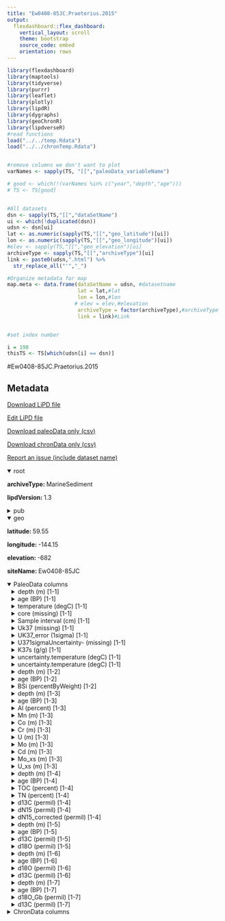 ```yaml
---
title: "Ew0408-85JC.Praetorius.2015"
output: 
  flexdashboard::flex_dashboard:
    vertical_layout: scroll
    theme: bootstrap
    source_code: embed
    orientation: rows
---
```


```r
library(flexdashboard)
library(maptools)
library(tidyverse)
library(purrr)
library(leaflet)
library(plotly)
library(lipdR)
library(dygraphs)
library(geoChronR)
library(lipdverseR)
#read functions
load("../../temp.Rdata")
load("../../chronTemp.Rdata")


#remove columns we don't want to plot
varNames <- sapply(TS, "[[","paleoData_variableName")

# good <- which(!(varNames %in% c("year","depth","age")))
# TS <- TS[good]


#All datasets
dsn <- sapply(TS,"[[","dataSetName")
ui <- which(!duplicated(dsn))
udsn <- dsn[ui]
lat <- as.numeric(sapply(TS,"[[","geo_latitude")[ui])
lon <- as.numeric(sapply(TS,"[[","geo_longitude")[ui])
#elev <- sapply(TS,"[[","geo_elevation")[ui]
archiveType <- sapply(TS,"[[","archiveType")[ui]
link <- paste0(udsn,".html") %>% 
  str_replace_all("'","_")

#Organize metadata for map
map.meta <- data.frame(dataSetName = udsn, #datasetname
                       lat = lat,#lat
                       lon = lon,#lon
                      # elev = elev,#elevation
                       archiveType = factor(archiveType),#archiveType
                       link = link)#Link


#set index number

i = 198
thisTS <- TS[which(udsn[i] == dsn)]
```
#Ew0408-85JC.Praetorius.2015

Metadata {.sidebar}
-------------------------------------
[Download LiPD file](Ew0408-85JC.Praetorius.2015.lpd)
            

[Edit LiPD file](http://lipd.net/playground?source=http://lipdverse.org/globalHolocene/0_25_5/Ew0408-85JC.Praetorius.2015.lpd)
            

[Download paleoData only (csv)](Ew0408-85JC.Praetorius.2015.csv)
            

[Download chronData only (csv)](Ew0408-85JC.Praetorius.2015-chron.csv)
            

[Report an issue (include dataset name)](https://github.com/nickmckay/LiPDverse/issues)

<details open style="margin-left: 0px">
<summary>root</summary>
<p style="margin-left: 0px"><strong>archiveType: </strong>MarineSediment
<p style="margin-left: 0px"><strong>lipdVersion: </strong>1.3
</details>
<details>
<summary>pub</summary>
<details style="margin-left: 10px">
<summary>pub1</summary>
<p style="margin-left: 10px"><strong>author: </strong>list(list(name = "Praetorius, S. K."), list(name = "Mix, A. C."), list(name = "Walczak, M. H."), list(name = "Wolhowe, M. D."), list(name = "Addison, J. A."), list(name = "Prahl, F. G."))
<p style="margin-left: 10px"><strong>journal: </strong>Nature
<p style="margin-left: 10px"><strong>volume: </strong>527
<p style="margin-left: 10px"><strong>pages: </strong>362-366
<p style="margin-left: 10px"><strong>title: </strong>North Pacific deglacial hypoxic events linked to abrupt ocean warming
</details>
<details style="margin-left: 10px">
<summary>pub2</summary>
<p style="margin-left: 10px"><strong>author: </strong>list(list(name = NA))
</details>
</details>
<details open style="margin-left: 0px">
<summary>geo</summary>
<p style="margin-left: 0px"><strong>latitude: </strong>59.55
<p style="margin-left: 0px"><strong>longitude: </strong>-144.15
<p style="margin-left: 0px"><strong>elevation: </strong>-682
<p style="margin-left: 0px"><strong>siteName: </strong>Ew0408-85JC
</details>
<details open>
<summary>PaleoData columns</summary>
<details style="margin-left: 10px">
<summary>depth (m) [1-1]</summary>
<p style="margin-left: 10px"><strong>TSid: </strong>WEB205e60ed
<p style="margin-left: 10px"><strong>variableName: </strong>depth
<p style="margin-left: 10px"><strong>units: </strong>m
</details>
<details style="margin-left: 10px">
<summary>age (BP) [1-1]</summary>
<p style="margin-left: 10px"><strong>TSid: </strong>WEBd5ae5e07
<p style="margin-left: 10px"><strong>variableName: </strong>age
<p style="margin-left: 10px"><strong>units: </strong>BP
</details>
<details style="margin-left: 10px">
<summary>temperature (degC) [1-1]</summary>
<p style="margin-left: 10px"><strong>TSid: </strong>WEB7f30ec1a
<p style="margin-left: 10px"><strong>variableName: </strong>temperature
<p style="margin-left: 10px"><strong>units: </strong>degC
<p style="margin-left: 10px"><strong>useInGlobalTemperatureAnalysis: </strong>TRUE
<details>
<summary>interpretation</summary>
<details style="margin-left: 20px">
<summary>1</summary>
<p style="margin-left: 20px"><strong>direction: </strong>positive
<p style="margin-left: 20px"><strong>scope: </strong>climate
<p style="margin-left: 20px"><strong>variable: </strong>T
<p style="margin-left: 20px"><strong>variableDetail: </strong>sea@surface
<p style="margin-left: 20px"><strong>variableDetailOriginal: </strong>SST
</details>
</details>
</details>
<details style="margin-left: 10px">
<summary>core (missing) [1-1]</summary>
<p style="margin-left: 10px"><strong>TSid: </strong>WEB2909d5c0
<p style="margin-left: 10px"><strong>variableName: </strong>core
<p style="margin-left: 10px"><strong>units: </strong>missing
<p style="margin-left: 10px"><strong>useInGlobalTemperatureAnalysis: </strong>FALSE
</details>
<details style="margin-left: 10px">
<summary>Sample interval (cm) [1-1]</summary>
<p style="margin-left: 10px"><strong>TSid: </strong>WEBc95efe9f
<p style="margin-left: 10px"><strong>variableName: </strong>Sample interval
<p style="margin-left: 10px"><strong>units: </strong>cm
<p style="margin-left: 10px"><strong>useInGlobalTemperatureAnalysis: </strong>FALSE
</details>
<details style="margin-left: 10px">
<summary>Uk37 (missing) [1-1]</summary>
<p style="margin-left: 10px"><strong>TSid: </strong>WEBe3f532bd
<p style="margin-left: 10px"><strong>variableName: </strong>Uk37
<p style="margin-left: 10px"><strong>units: </strong>missing
<p style="margin-left: 10px"><strong>useInGlobalTemperatureAnalysis: </strong>FALSE
</details>
<details style="margin-left: 10px">
<summary>UK37_error (1sigma) [1-1]</summary>
<p style="margin-left: 10px"><strong>TSid: </strong>WEB1bab37e5
<p style="margin-left: 10px"><strong>variableName: </strong>UK37_error
<p style="margin-left: 10px"><strong>units: </strong>1sigma
<p style="margin-left: 10px"><strong>useInGlobalTemperatureAnalysis: </strong>FALSE
</details>
<details style="margin-left: 10px">
<summary>U371sigmaUncertainty- (missing) [1-1]</summary>
<p style="margin-left: 10px"><strong>TSid: </strong>WEB3e867964
<p style="margin-left: 10px"><strong>variableName: </strong>U371sigmaUncertainty-
<p style="margin-left: 10px"><strong>units: </strong>missing
<p style="margin-left: 10px"><strong>useInGlobalTemperatureAnalysis: </strong>FALSE
</details>
<details style="margin-left: 10px">
<summary>K37s (g/g) [1-1]</summary>
<p style="margin-left: 10px"><strong>TSid: </strong>WEB5cd68ff7
<p style="margin-left: 10px"><strong>variableName: </strong>K37s
<p style="margin-left: 10px"><strong>units: </strong>g/g
<p style="margin-left: 10px"><strong>useInGlobalTemperatureAnalysis: </strong>FALSE
</details>
<details style="margin-left: 10px">
<summary>uncertainty.temperature (degC) [1-1]</summary>
<p style="margin-left: 10px"><strong>TSid: </strong>WEB42a6c0cf
<p style="margin-left: 10px"><strong>variableName: </strong>uncertainty.temperature
<p style="margin-left: 10px"><strong>units: </strong>degC
<p style="margin-left: 10px"><strong>useInGlobalTemperatureAnalysis: </strong>FALSE
</details>
<details style="margin-left: 10px">
<summary>uncertainty.temperature (degC) [1-1]</summary>
<p style="margin-left: 10px"><strong>TSid: </strong>WEBc13e4c20
<p style="margin-left: 10px"><strong>variableName: </strong>uncertainty.temperature
<p style="margin-left: 10px"><strong>units: </strong>degC
<p style="margin-left: 10px"><strong>useInGlobalTemperatureAnalysis: </strong>FALSE
</details>
<details style="margin-left: 10px">
<summary>depth (m) [1-2]</summary>
<p style="margin-left: 10px"><strong>TSid: </strong>WEB1d190b4f
<p style="margin-left: 10px"><strong>variableName: </strong>depth
<p style="margin-left: 10px"><strong>units: </strong>m
</details>
<details style="margin-left: 10px">
<summary>age (BP) [1-2]</summary>
<p style="margin-left: 10px"><strong>TSid: </strong>WEB96b73de1
<p style="margin-left: 10px"><strong>variableName: </strong>age
<p style="margin-left: 10px"><strong>units: </strong>BP
</details>
<details style="margin-left: 10px">
<summary>BSi (percentByWeight) [1-2]</summary>
<p style="margin-left: 10px"><strong>TSid: </strong>WEB7834c192
<p style="margin-left: 10px"><strong>variableName: </strong>BSi
<p style="margin-left: 10px"><strong>units: </strong>percentByWeight
<p style="margin-left: 10px"><strong>useInGlobalTemperatureAnalysis: </strong>FALSE
</details>
<details style="margin-left: 10px">
<summary>depth (m) [1-3]</summary>
<p style="margin-left: 10px"><strong>TSid: </strong>WEB2d20e857
<p style="margin-left: 10px"><strong>variableName: </strong>depth
<p style="margin-left: 10px"><strong>units: </strong>m
</details>
<details style="margin-left: 10px">
<summary>age (BP) [1-3]</summary>
<p style="margin-left: 10px"><strong>TSid: </strong>WEB5a8e3c39
<p style="margin-left: 10px"><strong>variableName: </strong>age
<p style="margin-left: 10px"><strong>units: </strong>BP
</details>
<details style="margin-left: 10px">
<summary>Al (percent) [1-3]</summary>
<p style="margin-left: 10px"><strong>TSid: </strong>WEB71fc9c51
<p style="margin-left: 10px"><strong>variableName: </strong>Al
<p style="margin-left: 10px"><strong>units: </strong>percent
<p style="margin-left: 10px"><strong>description: </strong>Units in percent by weight
<p style="margin-left: 10px"><strong>useInGlobalTemperatureAnalysis: </strong>FALSE
</details>
<details style="margin-left: 10px">
<summary>Mn (m) [1-3]</summary>
<p style="margin-left: 10px"><strong>TSid: </strong>WEBf6dadb2e
<p style="margin-left: 10px"><strong>variableName: </strong>Mn
<p style="margin-left: 10px"><strong>units: </strong>m
<p style="margin-left: 10px"><strong>useInGlobalTemperatureAnalysis: </strong>FALSE
</details>
<details style="margin-left: 10px">
<summary>Co (m) [1-3]</summary>
<p style="margin-left: 10px"><strong>TSid: </strong>WEBf460632d
<p style="margin-left: 10px"><strong>variableName: </strong>Co
<p style="margin-left: 10px"><strong>units: </strong>m
<p style="margin-left: 10px"><strong>useInGlobalTemperatureAnalysis: </strong>FALSE
</details>
<details style="margin-left: 10px">
<summary>Cr (m) [1-3]</summary>
<p style="margin-left: 10px"><strong>TSid: </strong>WEBf779f0eb
<p style="margin-left: 10px"><strong>variableName: </strong>Cr
<p style="margin-left: 10px"><strong>units: </strong>m
<p style="margin-left: 10px"><strong>useInGlobalTemperatureAnalysis: </strong>FALSE
</details>
<details style="margin-left: 10px">
<summary>U (m) [1-3]</summary>
<p style="margin-left: 10px"><strong>TSid: </strong>WEBb594b51a
<p style="margin-left: 10px"><strong>variableName: </strong>U
<p style="margin-left: 10px"><strong>units: </strong>m
<p style="margin-left: 10px"><strong>useInGlobalTemperatureAnalysis: </strong>FALSE
</details>
<details style="margin-left: 10px">
<summary>Mo (m) [1-3]</summary>
<p style="margin-left: 10px"><strong>TSid: </strong>WEB9ee28e24
<p style="margin-left: 10px"><strong>variableName: </strong>Mo
<p style="margin-left: 10px"><strong>units: </strong>m
<p style="margin-left: 10px"><strong>useInGlobalTemperatureAnalysis: </strong>FALSE
</details>
<details style="margin-left: 10px">
<summary>Cd (m) [1-3]</summary>
<p style="margin-left: 10px"><strong>TSid: </strong>WEB9b890d33
<p style="margin-left: 10px"><strong>variableName: </strong>Cd
<p style="margin-left: 10px"><strong>units: </strong>m
<p style="margin-left: 10px"><strong>useInGlobalTemperatureAnalysis: </strong>FALSE
</details>
<details style="margin-left: 10px">
<summary>Mo_xs (m) [1-3]</summary>
<p style="margin-left: 10px"><strong>TSid: </strong>WEBe33b40a0
<p style="margin-left: 10px"><strong>variableName: </strong>Mo_xs
<p style="margin-left: 10px"><strong>units: </strong>m
<p style="margin-left: 10px"><strong>useInGlobalTemperatureAnalysis: </strong>FALSE
</details>
<details style="margin-left: 10px">
<summary>U_xs (m) [1-3]</summary>
<p style="margin-left: 10px"><strong>TSid: </strong>WEBe6712311
<p style="margin-left: 10px"><strong>variableName: </strong>U_xs
<p style="margin-left: 10px"><strong>units: </strong>m
<p style="margin-left: 10px"><strong>useInGlobalTemperatureAnalysis: </strong>FALSE
</details>
<details style="margin-left: 10px">
<summary>depth (m) [1-4]</summary>
<p style="margin-left: 10px"><strong>TSid: </strong>WEB8649545b
<p style="margin-left: 10px"><strong>variableName: </strong>depth
<p style="margin-left: 10px"><strong>units: </strong>m
<p style="margin-left: 10px"><strong>description: </strong>depth in core
</details>
<details style="margin-left: 10px">
<summary>age (BP) [1-4]</summary>
<p style="margin-left: 10px"><strong>TSid: </strong>WEBbb16b78b
<p style="margin-left: 10px"><strong>variableName: </strong>age
<p style="margin-left: 10px"><strong>units: </strong>BP
</details>
<details style="margin-left: 10px">
<summary>TOC (percent) [1-4]</summary>
<p style="margin-left: 10px"><strong>TSid: </strong>WEB28cb3718
<p style="margin-left: 10px"><strong>variableName: </strong>TOC
<p style="margin-left: 10px"><strong>units: </strong>percent
<p style="margin-left: 10px"><strong>description: </strong>Percent by weight
<p style="margin-left: 10px"><strong>useInGlobalTemperatureAnalysis: </strong>FALSE
</details>
<details style="margin-left: 10px">
<summary>TN (percent) [1-4]</summary>
<p style="margin-left: 10px"><strong>TSid: </strong>WEB102b2159
<p style="margin-left: 10px"><strong>variableName: </strong>TN
<p style="margin-left: 10px"><strong>units: </strong>percent
<p style="margin-left: 10px"><strong>description: </strong>percent by weight
<p style="margin-left: 10px"><strong>useInGlobalTemperatureAnalysis: </strong>FALSE
</details>
<details style="margin-left: 10px">
<summary>d13C (permil) [1-4]</summary>
<p style="margin-left: 10px"><strong>TSid: </strong>WEB927c120e
<p style="margin-left: 10px"><strong>variableName: </strong>d13C
<p style="margin-left: 10px"><strong>units: </strong>permil
<p style="margin-left: 10px"><strong>description: </strong>Organic matter d13C
<p style="margin-left: 10px"><strong>useInGlobalTemperatureAnalysis: </strong>FALSE
</details>
<details style="margin-left: 10px">
<summary>dN15 (permil) [1-4]</summary>
<p style="margin-left: 10px"><strong>TSid: </strong>WEB16a076cb
<p style="margin-left: 10px"><strong>variableName: </strong>dN15
<p style="margin-left: 10px"><strong>units: </strong>permil
<p style="margin-left: 10px"><strong>description: </strong>Sedimentary d15N
<p style="margin-left: 10px"><strong>useInGlobalTemperatureAnalysis: </strong>FALSE
</details>
<details style="margin-left: 10px">
<summary>dN15_corrected (permil) [1-4]</summary>
<p style="margin-left: 10px"><strong>TSid: </strong>WEBd8fee875
<p style="margin-left: 10px"><strong>variableName: </strong>dN15_corrected
<p style="margin-left: 10px"><strong>units: </strong>permil
<p style="margin-left: 10px"><strong>description: </strong>Corrected dN15
<p style="margin-left: 10px"><strong>useInGlobalTemperatureAnalysis: </strong>FALSE
</details>
<details style="margin-left: 10px">
<summary>depth (m) [1-5]</summary>
<p style="margin-left: 10px"><strong>TSid: </strong>WEB4c5a6f2d
<p style="margin-left: 10px"><strong>variableName: </strong>depth
<p style="margin-left: 10px"><strong>units: </strong>m
<p style="margin-left: 10px"><strong>description: </strong>depth in core
</details>
<details style="margin-left: 10px">
<summary>age (BP) [1-5]</summary>
<p style="margin-left: 10px"><strong>TSid: </strong>WEBc512582f
<p style="margin-left: 10px"><strong>variableName: </strong>age
<p style="margin-left: 10px"><strong>units: </strong>BP
</details>
<details style="margin-left: 10px">
<summary>d13C (permil) [1-5]</summary>
<p style="margin-left: 10px"><strong>TSid: </strong>WEB3c8f95e9
<p style="margin-left: 10px"><strong>variableName: </strong>d13C
<p style="margin-left: 10px"><strong>units: </strong>permil
<p style="margin-left: 10px"><strong>description: </strong>Uvigerina peregrina d13C
<p style="margin-left: 10px"><strong>useInGlobalTemperatureAnalysis: </strong>FALSE
</details>
<details style="margin-left: 10px">
<summary>d18O (permil) [1-5]</summary>
<p style="margin-left: 10px"><strong>TSid: </strong>WEB66ce1b6b
<p style="margin-left: 10px"><strong>variableName: </strong>d18O
<p style="margin-left: 10px"><strong>units: </strong>permil
<p style="margin-left: 10px"><strong>description: </strong>Uvigerina peregrina d18O
<p style="margin-left: 10px"><strong>useInGlobalTemperatureAnalysis: </strong>FALSE
</details>
<details style="margin-left: 10px">
<summary>depth (m) [1-6]</summary>
<p style="margin-left: 10px"><strong>TSid: </strong>WEBf4c2c8b7
<p style="margin-left: 10px"><strong>variableName: </strong>depth
<p style="margin-left: 10px"><strong>units: </strong>m
<p style="margin-left: 10px"><strong>description: </strong>NPS depth. Data originally published in Davies et al., 2011.
</details>
<details style="margin-left: 10px">
<summary>age (BP) [1-6]</summary>
<p style="margin-left: 10px"><strong>TSid: </strong>WEBc4516003
<p style="margin-left: 10px"><strong>variableName: </strong>age
<p style="margin-left: 10px"><strong>units: </strong>BP
</details>
<details style="margin-left: 10px">
<summary>d18O (permil) [1-6]</summary>
<p style="margin-left: 10px"><strong>TSid: </strong>WEB704d56ad
<p style="margin-left: 10px"><strong>variableName: </strong>d18O
<p style="margin-left: 10px"><strong>units: </strong>permil
<p style="margin-left: 10px"><strong>description: </strong>NPS Planktonic d18O permil. Data from planktonic foraminifera species N.pachyderma sinistral (Nps)
<p style="margin-left: 10px"><strong>useInGlobalTemperatureAnalysis: </strong>FALSE
</details>
<details style="margin-left: 10px">
<summary>d13C (permil) [1-6]</summary>
<p style="margin-left: 10px"><strong>TSid: </strong>WEBd5901305
<p style="margin-left: 10px"><strong>variableName: </strong>d13C
<p style="margin-left: 10px"><strong>units: </strong>permil
<p style="margin-left: 10px"><strong>description: </strong>NPS Planktonic d13C permil. Data from planktonic foraminifera species N.pachyderma sinistral (Nps)
<p style="margin-left: 10px"><strong>useInGlobalTemperatureAnalysis: </strong>FALSE
</details>
<details style="margin-left: 10px">
<summary>depth (m) [1-7]</summary>
<p style="margin-left: 10px"><strong>TSid: </strong>WEBe5f54dba
<p style="margin-left: 10px"><strong>variableName: </strong>depth
<p style="margin-left: 10px"><strong>units: </strong>m
</details>
<details style="margin-left: 10px">
<summary>age (BP) [1-7]</summary>
<p style="margin-left: 10px"><strong>TSid: </strong>WEB294b1334
<p style="margin-left: 10px"><strong>variableName: </strong>age
<p style="margin-left: 10px"><strong>units: </strong>BP
</details>
<details style="margin-left: 10px">
<summary>d18O_Gb (permil) [1-7]</summary>
<p style="margin-left: 10px"><strong>TSid: </strong>WEBdc5425d8
<p style="margin-left: 10px"><strong>variableName: </strong>d18O_Gb
<p style="margin-left: 10px"><strong>units: </strong>permil
<p style="margin-left: 10px"><strong>description: </strong>Data from planktonic foraminifera species G.bulloides (Gb)
<p style="margin-left: 10px"><strong>useInGlobalTemperatureAnalysis: </strong>FALSE
</details>
<details style="margin-left: 10px">
<summary>d13C (permil) [1-7]</summary>
<p style="margin-left: 10px"><strong>TSid: </strong>WEBb0b64bea
<p style="margin-left: 10px"><strong>variableName: </strong>d13C
<p style="margin-left: 10px"><strong>units: </strong>permil
<p style="margin-left: 10px"><strong>description: </strong>Data from planktonic foraminifera species G.bulloides (Gb)
<p style="margin-left: 10px"><strong>useInGlobalTemperatureAnalysis: </strong>FALSE
</details>
<details>
<summary>ChronData columns</summary>
<details style="margin-left: 10px">
<summary>depth (m)</summary>
<p style="margin-left: 10px"><strong>TSid: </strong>WEBba978dca
<p style="margin-left: 10px"><strong>variableName: </strong>depth
<p style="margin-left: 10px"><strong>units: </strong>m
<p style="margin-left: 10px"><strong>description: </strong>Depth in core
</details>
<details style="margin-left: 10px">
<summary>core type (NA)</summary>
<p style="margin-left: 10px"><strong>TSid: </strong>WEBc6e86fd9
<p style="margin-left: 10px"><strong>variableName: </strong>core type
<p style="margin-left: 10px"><strong>units: </strong>NA
<p style="margin-left: 10px"><strong>description: </strong>Data published in Davies-Walzcak et al., 2014
</details>
<details style="margin-left: 10px">
<summary>85JC Sample Depths (cmbsf) (cmbsf)</summary>
<p style="margin-left: 10px"><strong>TSid: </strong>WEBdf940df6
<p style="margin-left: 10px"><strong>variableName: </strong>85JC Sample Depths (cmbsf)
<p style="margin-left: 10px"><strong>units: </strong>cmbsf
</details>
<details style="margin-left: 10px">
<summary>raw_pank_age (yrBP)</summary>
<p style="margin-left: 10px"><strong>TSid: </strong>WEB79a8d224
<p style="margin-left: 10px"><strong>variableName: </strong>raw_pank_age
<p style="margin-left: 10px"><strong>units: </strong>yrBP
<p style="margin-left: 10px"><strong>description: </strong>Raw Plank (yrs)
</details>
<details style="margin-left: 10px">
<summary>error_raw_plank_sigma (yr)</summary>
<p style="margin-left: 10px"><strong>TSid: </strong>WEBf788a9e1
<p style="margin-left: 10px"><strong>variableName: </strong>error_raw_plank_sigma
<p style="margin-left: 10px"><strong>units: </strong>yr
<p style="margin-left: 10px"><strong>description: </strong>plus minus sigme
</details>
<details style="margin-left: 10px">
<summary>age_raw_benth (yr)</summary>
<p style="margin-left: 10px"><strong>TSid: </strong>WEB95977c0f
<p style="margin-left: 10px"><strong>variableName: </strong>age_raw_benth
<p style="margin-left: 10px"><strong>units: </strong>yr
<p style="margin-left: 10px"><strong>description: </strong>Raw benthic age
</details>
<details style="margin-left: 10px">
<summary>error_raw_benth (yr)</summary>
<p style="margin-left: 10px"><strong>TSid: </strong>WEB57386b80
<p style="margin-left: 10px"><strong>variableName: </strong>error_raw_benth
<p style="margin-left: 10px"><strong>units: </strong>yr
<p style="margin-left: 10px"><strong>description: </strong>Raw benthic age error plus minus one sigma
</details>
<details style="margin-left: 10px">
<summary>raw B-P (yr)</summary>
<p style="margin-left: 10px"><strong>TSid: </strong>WEBb57bcf3d
<p style="margin-left: 10px"><strong>variableName: </strong>raw B-P
<p style="margin-left: 10px"><strong>units: </strong>yr
</details>
<details style="margin-left: 10px">
<summary>error_raw_B-P (yr)</summary>
<p style="margin-left: 10px"><strong>TSid: </strong>WEB93c570f5
<p style="margin-left: 10px"><strong>variableName: </strong>error_raw_B-P
<p style="margin-left: 10px"><strong>units: </strong>yr
<p style="margin-left: 10px"><strong>description: </strong>one sigma raw B-P
</details>

Row {.tabset .tabset-fade}
-----------------------------------------------------------------------

### Sitemap

```r
  map.meta.split <- split(map.meta, map.meta$archiveType)


factpal <- colorFactor("Paired",map.meta$archiveType)
buff <- 15
l <- leaflet() %>% 
  addTiles() %>% 
  fitBounds(map.meta$lon[i]-buff,map.meta$lat[i]-buff,map.meta$lon[i]+buff,map.meta$lat[i]+buff)
  

  
  
names(map.meta.split) %>%
  purrr::walk( function(df) {
    l <<- l %>%
      addMarkers(data=map.meta.split[[df]],
                 lng=~lon, lat=~lat,
                 label=~as.character(archiveType),
                 popup=~paste(str_c('Dataset: <a href="',link,'">',dataSetName,'</a>'),
                                 # str_c("Elevation: ",elev),
                                  str_c("Archive Type: ",archiveType),
                                  sep = "<br>"),
                 group = df,
                 clusterOptions = markerClusterOptions(removeOutsideVisibleBounds = F),
                 labelOptions = labelOptions(noHide = F,
                                             direction = 'auto'))
  })

l %>%
  addLayersControl(position = "bottomleft",
    overlayGroups = names(map.meta.split),
    options = layersControlOptions(collapsed = FALSE,
                                   opacity = 0.8)
  )
```

### Search the LiPDverse (Beta! doesn't work well yet)
```r
#Add google search bar
htmltools::includeHTML("../../googleSearchChunk.html")
```


Row {.tabset .tabset-fade}
-----------------------------------------------------------------------

### temperature (degC)
```r
plotCol(thisTS,ind = 9)
```

### core (missing)
```r
plotCol(thisTS,ind = 1)
```

### Sample interval (cm)
```r
plotCol(thisTS,ind = 2)
```

### Uk37 (missing)
```r
plotCol(thisTS,ind = 5)
```

### UK37_error (1sigma)
```r
plotCol(thisTS,ind = 6)
```

### U371sigmaUncertainty- (missing)
```r
plotCol(thisTS,ind = 7)
```

### K37s (g/g)
```r
plotCol(thisTS,ind = 8)
```

### uncertainty.temperature (degC)
```r
plotCol(thisTS,ind = 10)
```

### uncertainty.temperature (degC)
```r
plotCol(thisTS,ind = 11)
```

### BSi (percentByWeight)
```r
plotCol(thisTS,ind = 14)
```

### Al (percent)
```r
plotCol(thisTS,ind = 17)
```

### Mn (m)
```r
plotCol(thisTS,ind = 18)
```

### Co (m)
```r
plotCol(thisTS,ind = 19)
```

### Cr (m)
```r
plotCol(thisTS,ind = 20)
```

### U (m)
```r
plotCol(thisTS,ind = 21)
```

### Mo (m)
```r
plotCol(thisTS,ind = 22)
```

### Cd (m)
```r
plotCol(thisTS,ind = 23)
```

### Mo_xs (m)
```r
plotCol(thisTS,ind = 24)
```

### U_xs (m)
```r
plotCol(thisTS,ind = 25)
```

### TOC (percent)
```r
plotCol(thisTS,ind = 28)
```

### TN (percent)
```r
plotCol(thisTS,ind = 29)
```

### d13C (permil)
```r
plotCol(thisTS,ind = 30)
```

### dN15 (permil)
```r
plotCol(thisTS,ind = 31)
```

### dN15_corrected (permil)
```r
plotCol(thisTS,ind = 32)
```

### d13C (permil)
```r
plotCol(thisTS,ind = 35)
```

### d18O (permil)
```r
plotCol(thisTS,ind = 36)
```

### d18O (permil)
```r
plotCol(thisTS,ind = 39)
```

### d13C (permil)
```r
plotCol(thisTS,ind = 40)
```

### d18O_Gb (permil)
```r
plotCol(thisTS,ind = 43)
```

### d13C (permil)
```r
plotCol(thisTS,ind = 44)
```

Row {.tabset .tabset-fade}
-----------------------------------------------------------------------

### depth (m)
```r
plotCol(chronTS,ind = 3)
```

### core type (NA)
```r
plotCol(chronTS,ind = 1)
```

### 85JC Sample Depths (cmbsf) (cmbsf)
```r
plotCol(chronTS,ind = 2)
```

### raw_pank_age (yrBP)
```r
plotCol(chronTS,ind = 4)
```

### error_raw_plank_sigma (yr)
```r
plotCol(chronTS,ind = 5)
```

### age_raw_benth (yr)
```r
plotCol(chronTS,ind = 6)
```

### error_raw_benth (yr)
```r
plotCol(chronTS,ind = 7)
```

### raw B-P (yr)
```r
plotCol(chronTS,ind = 8)
```

### error_raw_B-P (yr)
```r
plotCol(chronTS,ind = 9)
```
